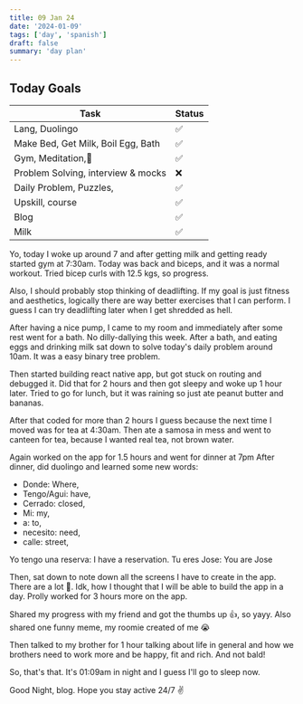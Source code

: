 ```yaml
---
title: 09 Jan 24
date: '2024-01-09'
tags: ['day', 'spanish']
draft: false
summary: 'day plan'
---
```


## Today Goals

| Task                               | Status |
| ---------------------------------- | ------ |
| Lang, Duolingo                     | ✅     |
| Make Bed, Get Milk, Boil Egg, Bath | ✅     |
| Gym, Meditation,🙏                 | ✅     |
| Problem Solving, interview & mocks | ❌     |
| Daily Problem, Puzzles,            | ✅     |
| Upskill, course                    | ✅     |
| Blog                               | ✅     |
| Milk                               | ✅     |

Yo, today I woke up around 7 and after getting milk and getting ready started gym at 7:30am.
Today was back and biceps, and it was a normal workout. Tried bicep curls with 12.5 kgs, so progress.

Also, I should probably stop thinking of deadlifting. If my goal is just fitness and aesthetics,
logically there are way better exercises that I can perform. I guess I can try deadlifting later when
I get shredded as hell.

After having a nice pump, I came to my room and immediately after some rest went for a bath.
No dilly-dallying this week. After a bath, and eating eggs and drinking milk sat down to solve
today's daily problem around 10am. It was a easy binary tree problem.

Then started building react native app, but got stuck on routing and debugged it.
Did that for 2 hours and then got sleepy and woke up 1 hour later.
Tried to go for lunch, but it was raining so just ate peanut butter and bananas.

After that coded for more than 2 hours I guess because the next time I moved was for tea at 4:30am.
Then ate a samosa in mess and went to canteen for tea, because I wanted real tea, not brown water.

Again worked on the app for 1.5 hours and went for dinner at 7pm
After dinner, did duolingo and learned some new words:

- Donde: Where,
- Tengo/Agui: have,
- Cerrado: closed,
- Mi: my,
- a: to,
- necesito: need,
- calle: street,

Yo tengo una reserva: I have a reservation.
Tu eres Jose: You are Jose

Then, sat down to note down all the screens I have to create in the app. There are a lot 🫠.
Idk, how I thought that I will be able to build the app in a day.
Prolly worked for 3 hours more on the app.

Shared my progress with my friend and got the thumbs up 👍, so yayy.
Also shared one funny meme, my roomie created of me 😭

Then talked to my brother for 1 hour talking about life in general and how we brothers need to work more
and be happy, fit and rich. And not bald!

So, that's that. It's 01:09am in night and I guess I'll go to sleep now.

Good Night, blog. Hope you stay active 24/7 ✌️

